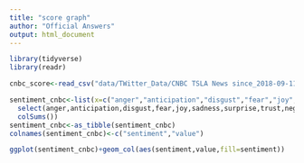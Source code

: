 ```yaml
---
title: "score graph"
author: "Official Answers"
output: html_document
---
```



```r
library(tidyverse)
library(readr)

cnbc_score<-read_csv("data/TWitter_Data/CNBC TSLA News since_2018-09-11 until_2018-11-11 - Twitter Search_with_scores.csv")

sentiment_cnbc<-list(x=c("anger","anticipation","disgust","fear","joy","sadness","surprise","trust","negative","positive"),y=cnbc_score%>%
  select(anger,anticipation,disgust,fear,joy,sadness,surprise,trust,negative,positive)%>%
  colSums())
sentiment_cnbc<-as_tibble(sentiment_cnbc)
colnames(sentiment_cnbc)<-c("sentiment","value")

ggplot(sentiment_cnbc)+geom_col(aes(sentiment,value,fill=sentiment))
```